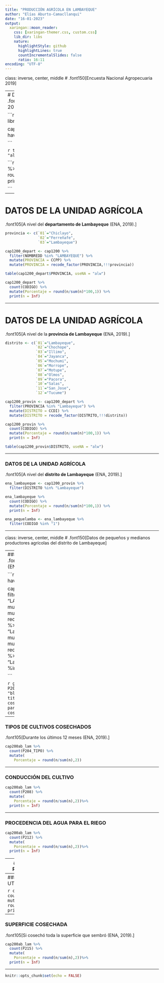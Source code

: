 ---
title: "PRODUCCIÓN AGRÍCOLA EN LAMBAYEQUE"
author: "Elías Aburto-Camacllanqui"
date: "16-01-2023"
output:
  xaringan::moon_reader:
    css: [xaringan-themer.css, custom.css]
    lib_dir: libs
    nature:
      highlightStyle: github
      highlightLines: true
      countIncrementalSlides: false
      ratio: 16:11
encoding: "UTF-8"
---

class: inverse, center, middle
# .font150[Encuesta Nacional Agropecuaria 2019]



---
# DATOS DE LA UNIDAD AGRÍCOLA
.font105[A nivel **nacional** (ENA, 2019).]


```{r, include=FALSE}
library(tidyverse)
library(patchwork)

cap1200 <- haven::read_sav("20_Cap1200.sav")

```


```{r echo=FALSE, out.width = "70%", message = FALSE, warning = FALSE}
table(cap1200$NOMBREDD, useNA = "alw")
```

```{r echo=FALSE, out.width = "70%", message = FALSE, warning = FALSE}
cap1200 %>% 
  count(CODIGO) %>%
  mutate(Porcentaje = round(n/sum(n)*100,1)) %>% 
  print(n = Inf)

```


---

# DATOS DE LA UNIDAD AGRÍCOLA
.font105[A nivel del **departamento de Lambayeque** (ENA, 2019).]


```{r, include=FALSE}
provincia <- c(`01`="Chiclayo",
               `02`="Ferreñafe",
               `03`="Lambayeque")

cap1200_depart <- cap1200 %>%
  filter(NOMBREDD %in% "LAMBAYEQUE") %>%
  mutate(PROVINCIA = CCPP) %>%
  mutate(PROVINCIA = recode_factor(PROVINCIA,!!!provincia))

```


```{r echo=FALSE, out.width = "70%", message = FALSE, warning = FALSE}
table(cap1200_depart$PROVINCIA, useNA = "alw")
```


```{r echo=FALSE, out.width = "70%", message = FALSE, warning = FALSE}
cap1200_depart %>% 
  count(CODIGO) %>%
  mutate(Porcentaje = round(n/sum(n)*100,1)) %>% 
  print(n = Inf)
```



---

# DATOS DE LA UNIDAD AGRÍCOLA
.font105[A nivel de la **provincia de Lambayeque** (ENA, 2019).]


```{r, include=FALSE}
distrito <- c(`01`="Lambayeque",
              `02`="Chochope",
              `03`="Illimo",
              `04`="Jayanca",
              `05`="Mochumi",
              `06`="Morrope",
              `07`="Motupe",
              `08`="Olmos",
              `09`="Pacora",
              `10`="Salas",
              `11`="San_Jose",
              `12`="Tucume")

cap1200_provin <- cap1200_depart %>%
  filter(PROVINCIA %in% "Lambayeque") %>%
  mutate(DISTRITO = CCDI) %>%
  mutate(DISTRITO = recode_factor(DISTRITO,!!!distrito))

```



```{r echo=FALSE, out.width = "70%", message = FALSE, warning = FALSE}
cap1200_provin %>% 
  count(CODIGO) %>%
  mutate(Porcentaje = round(n/sum(n)*100,1)) %>% 
  print(n = Inf)
```


```{r echo=FALSE, out.width = "70%", message = FALSE, warning = FALSE}
table(cap1200_provin$DISTRITO, useNA = "alw")
```

---

### DATOS DE LA UNIDAD AGRÍCOLA
.font105[A nivel del **distrito de Lambayeque** (ENA, 2019).]

```{r, include=FALSE}
ena_lambayeque <- cap1200_provin %>%
  filter(DISTRITO %in% "Lambayeque")

```



```{r echo=FALSE, out.width = "60%", message = FALSE, warning = FALSE}
ena_lambayeque %>% 
  count(CODIGO) %>%
  mutate(Porcentaje = round(n/sum(n)*100,1)) %>% 
  print(n = Inf)

```


```{r, include=FALSE}
ena_pequelamba <- ena_lambayeque %>%
  filter(CODIGO %in% "1")

```




---

class: inverse, center, middle
# .font150[Datos de pequeños y medianos productores agrícolas del distrito de Lambayeque]


---
### CULTIVOS COSECHADOS
.font105[durante los últimos 12 meses (ENA, 2019).] 


```{r, include=FALSE}
cap200ab <- haven::read_sav("02_Cap200ab.sav")


cap200ab_lam <- cap200ab %>%
  filter(NOMBREDD %in% "LAMBAYEQUE") %>%
  mutate(PROVINCIA = CCPP) %>%
  mutate(PROVINCIA = recode_factor(PROVINCIA,!!!provincia)) %>%
  filter(PROVINCIA %in% "Lambayeque") %>%
  mutate(DISTRITO = CCDI) %>%
  mutate(DISTRITO = recode_factor(DISTRITO,!!!distrito)) %>%
  filter(DISTRITO %in% "Lambayeque") %>%
  filter(CODIGO %in% "1")

```


```{r echo=FALSE, out.width = "60%", message = FALSE, warning = FALSE}
ggplot(cap200ab_lam,
       aes(y = P204_NOM)) +
  geom_bar(
    color = "black",
    fill = "sky blue"
  ) +
  labs(
    title = "Frecuencia de parcelas que cosecharon cultivos",
    x = "Número de parcelas",
    y = "Cultivos cosechados",
  ) + 
  theme_classic()
```



---


### TIPOS DE CULTIVOS COSECHADOS
.font105[Durante los últimos 12 meses (ENA, 2019).] 

```{r echo=FALSE, out.width = "60%", message = FALSE, warning = FALSE}
cap200ab_lam %>% 
  count(P204_TIPO) %>%
  mutate(
    Porcentaje = round(n/sum(n),2))
```


---

### CONDUCCIÓN DEL CULTIVO

```{r echo=FALSE, out.width = "60%", message = FALSE, warning = FALSE}
cap200ab_lam %>% 
  count(P208) %>%
  mutate(
    Porcentaje = round(n/sum(n),2))%>% 
  print(n = Inf)
```


---

### PROCEDENCIA DEL AGUA PARA EL RIEGO


```{r echo=FALSE, out.width = "60%", message = FALSE, warning = FALSE}
cap200ab_lam %>% 
  count(P212) %>%
  mutate(
    Porcentaje = round(n/sum(n),2))%>% 
  print(n = Inf)
```


---
### SISTEMA DE RIEGO UTILIZADO

```{r echo=FALSE, out.width = "60%", message = FALSE, warning = FALSE}
cap200ab_lam %>% 
  count(P213) %>%
  mutate(
    Porcentaje = round(n/sum(n),2))%>% 
  print(n = Inf)
```

---
### SEMILLA UTILIZADA


```{r echo=FALSE, out.width = "60%", message = FALSE, warning = FALSE}
cap200ab_lam %>% 
  count(P214) %>%
  mutate(
    Porcentaje = round(n/sum(n),2))%>% 
  print(n = Inf)
```

---
### SUPERFICIE COSECHADA
.font105[Si cosechó toda la superficie que sembró (ENA, 2019).]

```{r echo=FALSE, out.width = "60%", message = FALSE, warning = FALSE}
cap200ab_lam %>% 
  count(P215) %>%
  mutate(
    Porcentaje = round(n/sum(n),2))%>% 
  print(n = Inf)

```

---






```{r setup, include=FALSE}
knitr::opts_chunk$set(echo = FALSE)
```





